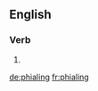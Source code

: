 ==English==

===Verb===
{{head|en|present participle}}

# {{present participle of|phial|lang=en}}

[[de:phialing]]
[[fr:phialing]]